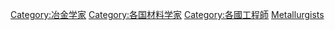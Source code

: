 {{Categories_by_country|nocat}}
{{Commons_category}}

[[Category:冶金学家|Category:冶金学家]]
[[Category:各国材料学家|Category:各国材料学家]]
[[Category:各國工程師|Category:各國工程師]]
[[Category:按國籍分類|Metallurgists]]